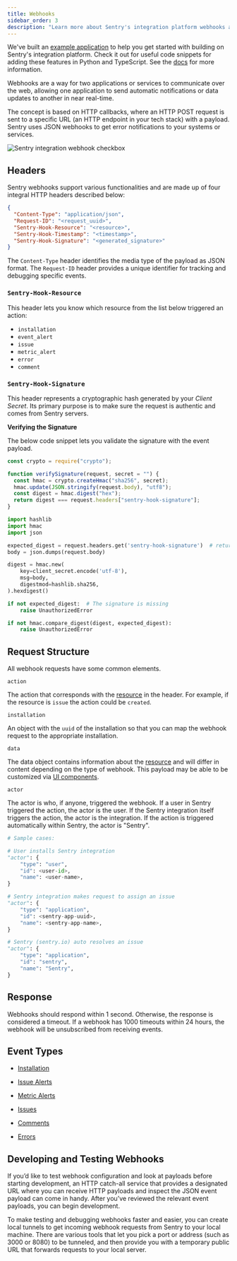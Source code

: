 ```yaml
---
title: Webhooks
sidebar_order: 3
description: "Learn more about Sentry's integration platform webhooks and how they allow your service to receive requests about specific resources, such as installation, issues, and alerts."
---
```


<Note>

We've built an [example application](https://github.com/getsentry/integration-platform-example) to help you get started with building on Sentry's integration platform. Check it out for useful code snippets for adding these features in Python and TypeScript. See the [docs](/product/integrations/integration-platform/#example-app) for more information.

</Note>

Webhooks are a way for two applications or services to communicate over the web, allowing one application to send automatic notifications or data updates to another in near real-time.

The concept is based on HTTP callbacks, where an HTTP POST request is sent to a specific URL (an HTTP endpoint in your tech stack) with a payload. Sentry uses JSON webhooks to get error notifications to your systems or services.

![Sentry integration webhook checkbox](webhook-checkbox.png)

## Headers

Sentry webhooks support various functionalities and are made up of four integral HTTP headers described below:

```json
{
  "Content-Type": "application/json",
  "Request-ID": "<request_uuid>",
  "Sentry-Hook-Resource": "<resource>",
  "Sentry-Hook-Timestamp": "<timestamp>",
  "Sentry-Hook-Signature": "<generated_signature>"
}
```

The `Content-Type` header identifies the media type of the payload as JSON format. The `Request-ID` header provides a unique identifier for tracking and debugging specific events.

### `Sentry-Hook-Resource`

This header lets you know which resource from the list below triggered an action:

- `installation`
- `event_alert`
- `issue`
- `metric_alert`
- `error`
- `comment`

### `Sentry-Hook-Signature`

This header represents a cryptographic hash generated by your _Client Secret_. Its primary purpose is to make sure the request is authentic and comes from Sentry servers.

**Verifying the Signature**

The below code snippet lets you validate the signature with the event payload.

```javascript
const crypto = require("crypto");

function verifySignature(request, secret = "") {
  const hmac = crypto.createHmac("sha256", secret);
  hmac.update(JSON.stringify(request.body), "utf8");
  const digest = hmac.digest("hex");
  return digest === request.headers["sentry-hook-signature"];
}
```

```python
import hashlib
import hmac
import json

expected_digest = request.headers.get('sentry-hook-signature')  # returns None if header is missing
body = json.dumps(request.body)

digest = hmac.new(
    key=client_secret.encode('utf-8'),
    msg=body,
    digestmod=hashlib.sha256,
).hexdigest()

if not expected_digest:  # The signature is missing
    raise UnauthorizedError

if not hmac.compare_digest(digest, expected_digest):
    raise UnauthorizedError
```

## Request Structure

All webhook requests have some common elements.

`action`

The action that corresponds with the [resource](#sentry-hook-resource) in the header. For example, if the resource is `issue` the action could be `created`.

`installation`

An object with the `uuid` of the installation so that you can map the webhook request to the appropriate installation.

`data`

The data object contains information about the [resource](#sentry-hook-resource) and will differ in content depending on the type of webhook. This payload may be able to be customized via [UI components](/product/integrations/integration-platform/ui-components).

`actor`

The actor is who, if anyone, triggered the webhook. If a user in Sentry triggered the action, the actor is the user. If the Sentry integration itself triggers the action, the actor is the integration. If the action is triggered automatically within Sentry, the actor is "Sentry".

```python
# Sample cases:

# User installs Sentry integration
"actor": {
    "type": "user",
    "id": <user-id>,
    "name": <user-name>,
}

# Sentry integration makes request to assign an issue
"actor": {
    "type": "application",
    "id": <sentry-app-uuid>,
    "name": <sentry-app-name>,
}

# Sentry (sentry.io) auto resolves an issue
"actor": {
    "type": "application",
    "id": "sentry",
    "name": "Sentry",
}
```

## Response

Webhooks should respond within 1 second. Otherwise, the response is considered a timeout. If a webhook has 1000 timeouts within 24 hours, the webhook will be unsubscribed from receiving events.

## Event Types

- [Installation](/product/integrations/integration-platform/webhooks/installation/)

- [Issue Alerts](/product/integrations/integration-platform/webhooks/issue-alerts/)

- [Metric Alerts](/product/integrations/integration-platform/webhooks/metric-alerts/)

- [Issues](/product/integrations/integration-platform/webhooks/issues/)

- [Comments](/product/integrations/integration-platform/webhooks/comments/)

- [Errors](/product/integrations/integration-platform/webhooks/errors/)

## Developing and Testing Webhooks

If you’d like to test webhook configuration and look at payloads before starting development, an HTTP catch-all service that provides a designated URL where you can receive HTTP payloads and inspect the JSON event payload can come in handy. After you’ve reviewed the relevant event payloads, you can begin development.

To make testing and debugging webhooks faster and easier, you can create local tunnels to get incoming webhook requests from Sentry to your local machine. There are various tools that let you pick a port or address (such as 3000 or 8080) to be tunneled, and then provide you with a temporary public URL that forwards requests to your local server.
